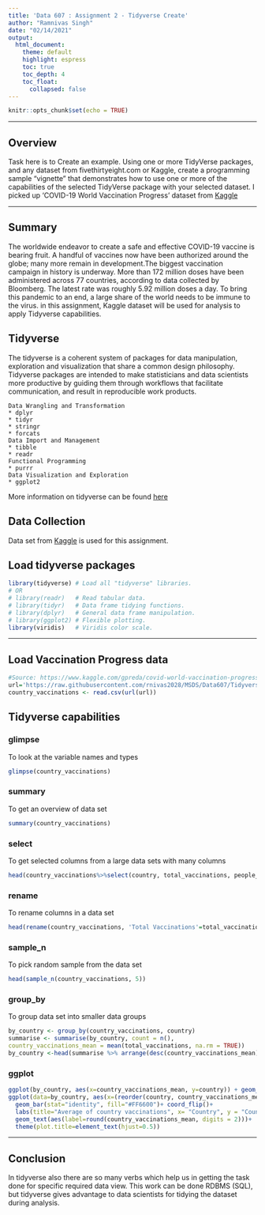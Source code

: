 ```yaml
---
title: 'Data 607 : Assignment 2 - Tidyverse Create'
author: "Ramnivas Singh"
date: "02/14/2021"
output:   
  html_document:
    theme: default
    highlight: espress
    toc: true
    toc_depth: 4
    toc_float:
      collapsed: false
---
```


```r
knitr::opts_chunk$set(echo = TRUE)
```

--------------------------------------------------------------------------------

\clearpage


## Overview

Task here is to Create an example. Using one or more TidyVerse packages, and any dataset from fivethirtyeight.com or Kaggle, create a programming sample “vignette” that demonstrates how to use one or more of the capabilities of the selected TidyVerse package with your selected dataset.
I picked up 'COVID-19 World Vaccination Progress' dataset from [Kaggle](https://www.kaggle.com/gpreda/covid-world-vaccination-progress)

--------------------------------------------------------------------------------

\clearpage


## Summary
The worldwide endeavor to create a safe and effective COVID-19 vaccine is bearing fruit. A handful of vaccines now have been authorized around the globe; many more remain in development.The biggest vaccination campaign in history is underway. More than 172 million doses have been administered across 77 countries, according to data collected by Bloomberg. The latest rate was roughly 5.92 million doses a day. To bring this pandemic to an end, a large share of the world needs to be immune to the virus.
in this assignment, Kaggle dataset will be used for analysis to apply Tidyverse capabilities.

## Tidyverse
The tidyverse is a coherent system of packages for data manipulation, exploration and visualization that share a common design philosophy. Tidyverse packages are intended to make statisticians and data scientists more productive by guiding them through workflows that facilitate communication, and result in reproducible work products.

```
Data Wrangling and Transformation
* dplyr
* tidyr 
* stringr
* forcats
Data Import and Management
* tibble
* readr 
Functional Programming
* purrr
Data Visualization and Exploration
* ggplot2

```
More information on tidyverse can be found [here](https://tidyverse.org)

## Data Collection
Data set from [Kaggle](https://www.kaggle.com/gpreda/covid-world-vaccination-progress) is used for this assignment. 

## Load tidyverse packages
```r
library(tidyverse) # Load all "tidyverse" libraries.
# OR
# library(readr)   # Read tabular data.
# library(tidyr)   # Data frame tidying functions.
# library(dplyr)   # General data frame manipulation.
# library(ggplot2) # Flexible plotting.
library(viridis)   # Viridis color scale.

```

--------------------------------------------------------------------------------

\clearpage


## Load Vaccination Progress data

```r
#Source: https://www.kaggle.com/gpreda/covid-world-vaccination-progress/download
url='https://raw.githubusercontent.com/rnivas2028/MSDS/Data607/Tidyverse/country_vaccinations.csv'
country_vaccinations <- read.csv(url(url))
```
## Tidyverse capabilities
### glimpse
To look at the variable names and types
```r
glimpse(country_vaccinations)
```

### summary
To get an overview of data set
```r
summary(country_vaccinations)
```

### select
To get selected columns from a large data sets with many columns
```r
head(country_vaccinations%>%select(country, total_vaccinations,	people_vaccinated,	people_fully_vaccinated),5)

```

### rename
To rename columns in a data set
```r
head(rename(country_vaccinations, 'Total Vaccinations'=total_vaccinations),5)

```

### sample_n
To pick random sample from the data set
```r
head(sample_n(country_vaccinations, 5))

```
### group_by
To group data set into smaller data groups
```r
by_country <- group_by(country_vaccinations, country)
summarise <- summarise(by_country, count = n(),
country_vaccinations_mean = mean(total_vaccinations, na.rm = TRUE))
by_country <-head(summarise %>% arrange(desc(country_vaccinations_mean)))
```

### ggplot 
```r
ggplot(by_country, aes(x=country_vaccinations_mean, y=country)) + geom_point()
ggplot(data=by_country, aes(x=(reorder(country, country_vaccinations_mean)), y = country_vaccinations_mean))+
  geom_bar(stat="identity", fill="#FF6600")+ coord_flip()+
  labs(title="Average of country vaccinations", x= "Country", y = "Country Vaccinations Mean")+
  geom_text(aes(label=round(country_vaccinations_mean, digits = 2)))+
  theme(plot.title=element_text(hjust=0.5))
```

--------------------------------------------------------------------------------

\clearpage


##  Conclusion 
In tidyverse also there are so many verbs which help us in getting the task done for specific required data view.
This work can be done RDBMS (SQL), but tidyverse gives advantage to data scientists for tidying the dataset during analysis.


